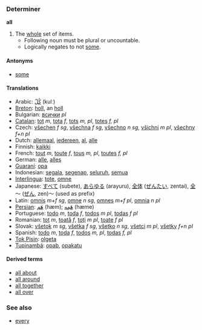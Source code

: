 ===Determiner===
'''all'''

# The [[whole]] set of items.
#* Following noun must be plural or uncountable.
#* Logically negates to not [[some]].

====Antonyms====
*[[some]]

====Translations====
*Arabic: [[كُلّ]] (kulː)
*[[Breton]]: [[holl]], an [[holl]]
*Bulgarian: [[всички]] ''pl''
*[[Catalan]]: [[tot]] ''m'', [[tota]] ''f'', [[tots]] ''m, pl'', [[totes]] ''f, pl''
*Czech: [[všechen]] ''f sg'', [[všechna]] ''f sg'', [[všechno]] ''n sg'', [[všichni]] ''m pl'', [[všechny]] ''f+n pl''
*Dutch: [[allemaal]], [[iedereen]], [[al]], [[alle]]
*Finnish: [[kaikki]]
*French: [[tout]] ''m'', [[toute]] ''f'', [[tous]] ''m, pl'', [[toutes]] ''f, pl''
*German: [[alle]], [[alles]]
*[[Guaraní]]: [[opa]]
*Indonesian: [[segala]], [[segenap]], [[seluruh]], [[semua]]
*[[Interlingua]]: [[tote]], [[omne]]
*Japanese: [[すべて]] (subete), [[あらゆる]] (arayuru), [[全体]] ([[ぜんたい]], zentai), [[全]]～ ([[ぜん]], zen)～ (used as prefix)
*Latin: [[omnis]] ''m+f sg'', [[omne]] ''n sg'', [[omnes]] ''m+f pl'', [[omnia]] ''n pl''
*[[Persian]]: [[هَم]] (hæm); [[هَمِه]] (hæme)
*Portuguese: [[todo]] ''m'', [[toda]] ''f'', [[todos]] ''m'' ''pl'', [[todas]] ''f'' ''pl''
*Romanian: [[tot]] ''m'', [[toată]] ''f'', [[toţi]] ''m'' ''pl'', [[toate]] ''f'' ''pl''
*Slovak: [[všetok]] ''m sg'', [[všetka]] ''f sg'', [[všetko]] ''n sg'', [[všetci]] ''m pl'', [[všetky]] ''f+n pl''
*Spanish: [[todo]] ''m'', [[toda]] ''f'', [[todos]] ''m, pl'', [[todas]] ''f, pl''
*[[Tok Pisin]]: [[olgeta]]
*[[Tupinambá]]: [[opab]], [[opakatu]]

====Derived terms====
*[[all about]]
*[[all around]]
*[[all together]]
*[[all over]]

===See also===
*[[every]]